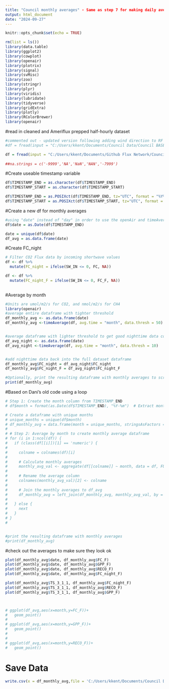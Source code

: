 ```yaml
---
title: "Council monthly averages" - Same as step 7 for making daily averages, but doing monthly averages (optional)
output: html_document
date: "2024-09-27"
---
```


```r
knitr::opts_chunk$set(echo = TRUE)
```

```r
rm(list = ls())
library(data.table)
library(ggplot2)
library(cowplot)
library(openair)
library(plotrix)
library(signal)
library(svMisc)
library(zoo)
library(stringr)
library(plyr)
library(viridis)
library(lubridate)
library(tidyverse)
library(gridExtra)
library(plotly)
library(RColorBrewer)
library(openair)
```


#read in cleaned and Ameriflux prepped half-hourly dataset
```r
#commented out - updated version following adding wind direction to RF in Github folder 
#df = fread(input = "C:/Users/kkent/Documents/Council Data/Council BASE gapfilling/US-NGC2_HH_201701010000_202309010000.csv", na.strings="-9999") 

df = fread(input = "C:/Users/kkent/Documents/Github Flux Network/Council BASE prepping/Council_BASE-data-prepping/US-NGC2_HH_201701010000_202309010000.csv", na.strings = "-9999")
           
##na.strings = c('-9999','NA','NaN','NAN','-7999')


```

#Create useable timestamp variable 
```r
df$TIMESTAMP_END = as.character(df$TIMESTAMP_END)
df$TIMESTAMP_START = as.character(df$TIMESTAMP_START)

df$TIMESTAMP_END = as.POSIXct(df$TIMESTAMP_END, tz="UTC", format = "%Y%m%d%H%M")
df$TIMESTAMP_START = as.POSIXct(df$TIMESTAMP_START, tz="UTC", format = "%Y%m%d%H%M")


```

#Create a new df for monthly averages 
```r
#using "date" instead of "day" in order to use the openAir and timeAverage packages/functions
df$date = as.Date(df$TIMESTAMP_END)

date = unique(df$date)
df_avg = as.data.frame(date)
```

#Create FC_night 
```r
# Filter CO2 Flux data by incoming shortwave values 
df <- df %>%
  mutate(FC_night = ifelse(SW_IN <= 0, FC, NA))

df <- df %>%
  mutate(FC_night_F = ifelse(SW_IN <= 0, FC_F, NA))
  
```

#Average by month 
```r
#Units are umol/m2/s for CO2, and nmol/m2/s for CH4
library(openair)
#average entire dataframe with tighter threshold 
df_monthly_avg <- as.data.frame(date)
df_monthly_avg <-timeAverage(df, avg.time = "month", data.thresh = 50)


#average dataframe with lighter threshold to get good nighttime data coverage
df_avg_night <- as.data.frame(date)
df_avg_night <-timeAverage(df, avg.time = "month", data.thresh = 10)


#add nighttime data back into the full dataset dataframe
df_monthly_avg$FC_night = df_avg_night$FC_night
df_monthly_avg$FC_night_F = df_avg_night$FC_night_F

#Optionally, print the resulting dataframe with monthly averages to screen / make sure it looks ok 
print(df_monthly_avg)


```




#Based on Dani's old code using a loop  

```r
# Step 1: Create the month column from TIMESTAMP_END
# df$month = format(as.Date(df$TIMESTAMP_END), "%Y-%m")  # Extract month in YYYY-MM format

# Create a dataframe with unique months
# unique_months = unique(df$month)
# df_monthly_avg = data.frame(month = unique_months, stringsAsFactors = FALSE)  # Initialize df_avg with unique months
# 
# # Step 2: Average by month to create monthly average dataframe
# for (i in 1:ncol(df)) {
#   if (class(df[[i]])[1] == 'numeric') {
#     
#     colname = colnames(df)[i]
# 
#     # Calculate monthly averages
#     monthly_avg_val <- aggregate(df[[colname]] ~ month, data = df, FUN = mean, na.action = na.omit)
#     
#     # Rename the average column
#     colnames(monthly_avg_val)[2] <- colname
#     
#     # Join the monthly averages to df_avg
#     df_monthly_avg = left_join(df_monthly_avg, monthly_avg_val, by = 'month')
#     
#   } else {
#     next
#   }
# }
# 


#print the resulting dataframe with monthly averages
#print(df_monthly_avg)

```


#check out the averages to make sure they look ok

```r


plot(df_monthly_avg$date, df_monthly_avg$FC_F)
plot(df_monthly_avg$date, df_monthly_avg$GPP_F)
plot(df_monthly_avg$date, df_monthly_avg$RECO_F)
plot(df_monthly_avg$date, df_monthly_avg$FC_night_F)

plot(df_monthly_avg$TS_3_1_1, df_monthly_avg$FC_night_F)
plot(df_monthly_avg$TS_3_1_1, df_monthly_avg$RECO_F)
plot(df_monthly_avg$TS_3_1_1, df_monthly_avg$GPP_F)



# ggplot(df_avg,aes(x=month,y=FC_F))+
#   geom_point()
# 
# ggplot(df_avg,aes(x=month,y=GPP_F))+
#   geom_point()
# 
# 
# ggplot(df_avg,aes(x=month,y=RECO_F))+
#   geom_point()


```

# Save Data

```r

write.csv(x = df_monthly_avg,file = 'C:/Users/kkent/Documents/Council Data/Council BASE gapfilling/council_monthly_AVG_gapfilled_clean_2017_2023_for analysis.csv',quote = F,row.names = F)




```



